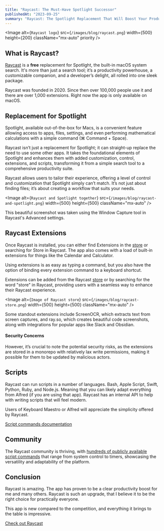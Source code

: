 ```yaml
---
title: "Raycast: The Must-Have Spotlight Successor"
publishedAt: "2023-09-25"
summary: "Raycast: The Spotlight Replacement That Will Boost Your Productivity"
---
```


<Image
alt={`Raycast logo`}
src={`/images/blog/raycast.png`}
width={500}
height={200}
className="mx-auto"
priority
/>


## What is Raycast?

[Raycast](https://www.raycast.com/) is a **free** replacement for Spotlight, the built-in macOS system search. It's more than just a search tool; it’s a productivity powerhouse, a customizable companion, and a developer’s delight, all rolled into one sleek package. 

Raycast was founded in 2020. Since then over 100,000 people use it and there are over 1,000 extensions. Right now the app is only available on macOS.


## Replacement for Spotlight

Spotlight, available out-of-the-box for Macs, is a convenient feature allowing access to apps, files, settings, and even performing mathematical calculations with a simple command (⌘ Command + Space).

Raycast isn’t just a replacement for Spotlight; it can straight-up replace the need to use some other apps. It takes the foundational elements of Spotlight and enhances them with added customization, control, extensions, and scripts, transforming it from a simple search tool to a comprehensive productivity suite.

Raycast allows users to tailor their experience, offering a level of control and customization that Spotlight simply can’t match. It’s not just about finding files; it’s about creating a workflow that suits your needs.

<Image
alt={`Raycast and Spotlight together`}
src={`/images/blog/raycast-and-spotlight.png`}
width={500}
height={500}
className="mx-auto"
/>

<Callout>This beautiful screenshot was taken using the Window Capture tool in Raycast's Advanced settings.</Callout>

## Raycast Extensions

Once Raycast is installed, you can either find Extensions in the [store](https://www.raycast.com/store) or searching for Store in Raycast. The app also comes with a load of built-in extensions for things like the Calendar and Calculator.

Using extensions is as easy as typing a command, but you also have the option of binding every extension command to a keyboard shortcut.

Extensions can be added from the Raycast [store](https://www.raycast.com/store) or by searching for the word "store" in Raycast, providing users with a seamless way to enhance their Raycast experience.

<Image
alt={`Image of Raycast store`}
src={`/images/blog/raycast-store.png`}
width={500}
height={500}
className="mx-auto"
/>

Some standout extensions include ScreenOCR, which extracts text from screen captures, and ray.so, which creates beautiful code screenshots, along with integrations for popular apps like Slack and Obsidian.

#### Security Concerns 

However, it’s crucial to note the potential security risks, as the extensions are stored in a monorepo with relatively lax write permissions, making it possible for them to be updated by malicious actors.

  
## Scripts

Raycast can run scripts in a number of languages. Bash, Apple Script, Swift, Python, Ruby, and Node.js. Meaning that you can likely adapt everything from Alfred (if you are using that app). Raycast has an internal API to help with writing scripts that will feel modern.

Users of Keyboard Maestro or Alfred will appreciate the simplicity offered by Raycast.

[Script commands documentation](https://github.com/raycast/script-commands)


## Community

The Raycast community is thriving, with [hundreds of publicly available script commands](https://github.com/raycast/script-commands/tree/master/commands) that range from system control to timers, showcasing the versatility and adaptability of the platform.

## Conclusion

Raycast is amazing. The app has proven to be a clear productivity boost for me and many others. Raycast is such an upgrade, that I believe it to be the right choice for practically everyone.

This app is new compared to the competition, and everything it brings to the table is impressive. 

[Check out Raycast](https://www.raycast.com/)
